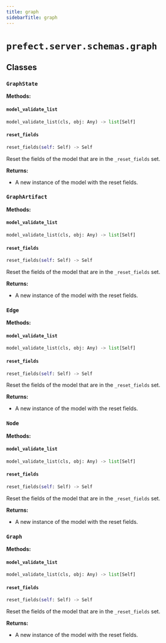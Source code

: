 ```yaml
---
title: graph
sidebarTitle: graph
---
```


# `prefect.server.schemas.graph`

## Classes

### `GraphState` <sup><a href="https://github.com/PrefectHQ/prefect/blob/main/src/prefect/server/schemas/graph.py#L9" target="_blank"><Icon icon="github" style="width: 14px; height: 14px;" /></a></sup>

**Methods:**

#### `model_validate_list` <sup><a href="https://github.com/PrefectHQ/prefect/blob/main/src/prefect/_internal/schemas/bases.py#L56" target="_blank"><Icon icon="github" style="width: 14px; height: 14px;" /></a></sup>

```python
model_validate_list(cls, obj: Any) -> list[Self]
```

#### `reset_fields` <sup><a href="https://github.com/PrefectHQ/prefect/blob/main/src/prefect/_internal/schemas/bases.py#L85" target="_blank"><Icon icon="github" style="width: 14px; height: 14px;" /></a></sup>

```python
reset_fields(self: Self) -> Self
```

Reset the fields of the model that are in the `_reset_fields` set.

**Returns:**
- A new instance of the model with the reset fields.


### `GraphArtifact` <sup><a href="https://github.com/PrefectHQ/prefect/blob/main/src/prefect/server/schemas/graph.py#L16" target="_blank"><Icon icon="github" style="width: 14px; height: 14px;" /></a></sup>

**Methods:**

#### `model_validate_list` <sup><a href="https://github.com/PrefectHQ/prefect/blob/main/src/prefect/_internal/schemas/bases.py#L56" target="_blank"><Icon icon="github" style="width: 14px; height: 14px;" /></a></sup>

```python
model_validate_list(cls, obj: Any) -> list[Self]
```

#### `reset_fields` <sup><a href="https://github.com/PrefectHQ/prefect/blob/main/src/prefect/_internal/schemas/bases.py#L85" target="_blank"><Icon icon="github" style="width: 14px; height: 14px;" /></a></sup>

```python
reset_fields(self: Self) -> Self
```

Reset the fields of the model that are in the `_reset_fields` set.

**Returns:**
- A new instance of the model with the reset fields.


### `Edge` <sup><a href="https://github.com/PrefectHQ/prefect/blob/main/src/prefect/server/schemas/graph.py#L25" target="_blank"><Icon icon="github" style="width: 14px; height: 14px;" /></a></sup>

**Methods:**

#### `model_validate_list` <sup><a href="https://github.com/PrefectHQ/prefect/blob/main/src/prefect/_internal/schemas/bases.py#L56" target="_blank"><Icon icon="github" style="width: 14px; height: 14px;" /></a></sup>

```python
model_validate_list(cls, obj: Any) -> list[Self]
```

#### `reset_fields` <sup><a href="https://github.com/PrefectHQ/prefect/blob/main/src/prefect/_internal/schemas/bases.py#L85" target="_blank"><Icon icon="github" style="width: 14px; height: 14px;" /></a></sup>

```python
reset_fields(self: Self) -> Self
```

Reset the fields of the model that are in the `_reset_fields` set.

**Returns:**
- A new instance of the model with the reset fields.


### `Node` <sup><a href="https://github.com/PrefectHQ/prefect/blob/main/src/prefect/server/schemas/graph.py#L29" target="_blank"><Icon icon="github" style="width: 14px; height: 14px;" /></a></sup>

**Methods:**

#### `model_validate_list` <sup><a href="https://github.com/PrefectHQ/prefect/blob/main/src/prefect/_internal/schemas/bases.py#L56" target="_blank"><Icon icon="github" style="width: 14px; height: 14px;" /></a></sup>

```python
model_validate_list(cls, obj: Any) -> list[Self]
```

#### `reset_fields` <sup><a href="https://github.com/PrefectHQ/prefect/blob/main/src/prefect/_internal/schemas/bases.py#L85" target="_blank"><Icon icon="github" style="width: 14px; height: 14px;" /></a></sup>

```python
reset_fields(self: Self) -> Self
```

Reset the fields of the model that are in the `_reset_fields` set.

**Returns:**
- A new instance of the model with the reset fields.


### `Graph` <sup><a href="https://github.com/PrefectHQ/prefect/blob/main/src/prefect/server/schemas/graph.py#L42" target="_blank"><Icon icon="github" style="width: 14px; height: 14px;" /></a></sup>

**Methods:**

#### `model_validate_list` <sup><a href="https://github.com/PrefectHQ/prefect/blob/main/src/prefect/_internal/schemas/bases.py#L56" target="_blank"><Icon icon="github" style="width: 14px; height: 14px;" /></a></sup>

```python
model_validate_list(cls, obj: Any) -> list[Self]
```

#### `reset_fields` <sup><a href="https://github.com/PrefectHQ/prefect/blob/main/src/prefect/_internal/schemas/bases.py#L85" target="_blank"><Icon icon="github" style="width: 14px; height: 14px;" /></a></sup>

```python
reset_fields(self: Self) -> Self
```

Reset the fields of the model that are in the `_reset_fields` set.

**Returns:**
- A new instance of the model with the reset fields.

